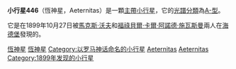{{unreferenced|time=2009-11-02T08:49:16+00:00}}
{{Infobox Planet 
 | name=446 Aeternitas
 | background = #FFFFC0
 | discoverer=[[馬克斯·沃夫|M. 沃夫]],<br />[[福祿貝爾·卡爾·阿諾德·施瓦斯曼|A. 施瓦斯曼]]
 | discovered=1899年10月27日
 | designations=1899 ER
 | mp_category=[[小行星帶|主帶]]
 | epoch=2005年1月30日（[[儒略日|JD]] 2453400.5）
 | semimajor=417.217 [[兆|G]]m (2.789 [[天文單位|AU]])
 | perihelion=365.544 Gm (2.444 AU)
 | aphelion=468.891 Gm (3.134 AU)
 | eccentricity=0.124
 | period=1701.161 [[天|d]] (4.66 [[儒略年|a]])
 | inclination=10.624[[度|°]]
 | asc_node=42.153°
 | arg_peri=280.035°
 | mean_anomaly=273.482°
 | avg_speed=17.84 公里/秒
 | dimensions=45.0 公里
 | mass=''未知''
 | density=''未知''
 | gravity=''未知''
 | escape_velocity=''未知''
 | rotation=''未知''
 | spectral_type=[[A-型小行星|A-型]]
 | abs_magnitude=8.9
 | albedo=''未知''
 | temperature=''未知''}}

'''小行星446 '''（恆神星，Aeternitas）是一顆[[小行星帶|主帶]][[小行星|小行星]]，它的[[小行星光譜分類|光譜分類]]為[[A-型小行星|A-型]]。

它是在1899年10月27日被[[馬克斯·沃夫|馬克斯·沃夫]]和[[福祿貝爾·卡爾·阿諾德·施瓦斯曼|福祿貝爾·卡爾·阿諾德·施瓦斯曼]]兩人在[[海德堡|海德堡]]發現的。

{{Minor Planet Number|(445)[[小行星445|小行星445]]|(447)[[小行星447|小行星447]]}}
{{小天體}}

{{DEFAULTSORT:Aeternitas}}
{{asteroid-stub}}

[[Category:小行星带天体|恆神星]]
[[Category:A-型小行星|恆神星]]
[[Category:以罗马神话命名的小行星|Category:以罗马神话命名的小行星]]
[[Category:马克斯·沃夫发现的天体|Aeternitas]]
[[Category:Friedrich_Karl_Arnold_Schwassmann发现的天体|Aeternitas]]
[[Category:1899年发现的小行星|Category:1899年发现的小行星]]
